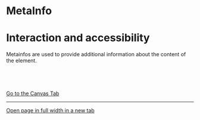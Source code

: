 

<Meta of={MetInfoStories} />

# MetaInfo

<Canvas of={MetInfoStories.Example} />

# Interaction and accessibility

Metainfos are used to provide additional information about the content of the element.

```html
<button href="https://www.w3.org/WAI/ER/tests/xhtml/testfiles/resources/pdf/dummy.pdf">

</button>
```

<a href="?path=/story/components-metainfo--example">
  Go to the Canvas Tab
</a>

---

<a href="?id=components-metainfo--example" target="_blank">
  Open page in full width in a new tab
</a>
